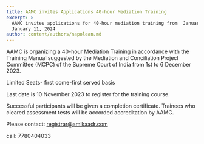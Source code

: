 ```yaml
---
title: AAMC invites Applications 40-hour Mediation Training
excerpt: >
  AAMC invites applications for 40-hour mediation training from  January 6 to
  January 11, 2024
author: content/authors/napolean.md
---
```


AAMC is organizing a 40-hour Mediation Training in accordance with the Training Manual suggested by the Mediation and Conciliation Project Committee (MCPC)  of the Supreme Court of India from 1st to  6 December 2023.

Limited Seats- first come-first served basis

Last date is 10 November 2023 to register for the training course.

Successful participants will be given a completion certificate. Trainees who cleared assessment tests will be accorded accreditation by AAMC.

Please contact: registrar@amikaadr.com

call: 7780404033

